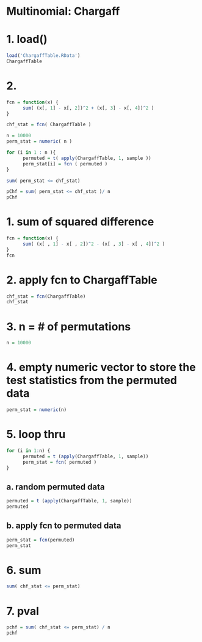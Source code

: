
# Multinomial: Chargaff

# 1. load()
```r
load('ChargaffTable.RData')
ChargaffTable
```

# 2. 

```r
fcn = function(x) { 
      sum( (x[, 1] - x[, 2])^2 + (x[, 3] - x[, 4])^2 )
} 

chf_stat = fcn( ChargaffTable )

n = 10000
perm_stat = numeric( n )

for (i in 1 : n ){
      permuted = t( apply(ChargaffTable, 1, sample ))
      perm_stat[i] = fcn ( permuted )
}

sum( perm_stat <= chf_stat)

pChf = sum( perm_stat <= chf_stat )/ n
pChf
```

# 1. sum of squared difference

```r
fcn = function(x) {
      sum( (x[ , 1] - x[ , 2])^2 - (x[ , 3] - x[ , 4])^2 )
}
fcn
```

# 2. apply fcn to ChargaffTable

```r
chf_stat = fcn(ChargaffTable)
chf_stat
```

# 3. n = # of permutations

```r
n = 10000
```

# 4. empty numeric vector to store the test statistics from the permuted data

```r
perm_stat = numeric(n)
```

# 5. loop thru 

```r
for (i in 1:n) {
      permuted = t (apply(ChargaffTable, 1, sample))
      perm_stat = fcn( permuted )
}
```

## a. random permuted data

```r
permuted = t (apply(ChargaffTable, 1, sample))
permuted
```

## b. apply fcn to permuted data

```r
perm_stat = fcn(permuted)
perm_stat
```

# 6. sum 

```r
sum( chf_stat <= perm_stat)

```

# 7. pval
```r
pchf = sum( chf_stat <= perm_stat) / n
pchf
```
